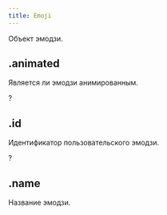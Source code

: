 ```yaml
---
title: Emoji
---
```



Объект эмодзи.

## .animated

Является ли эмодзи анимированным.

?<MdnRef dataType="Boolean" />

## .id

Идентификатор пользовательского эмодзи.

?<MdnRef dataType="String" />

## .name

Название эмодзи.

<MdnRef dataType="String" />
